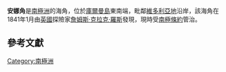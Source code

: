 {{coord|73|37|S|169|51|E|display=title}}

'''安娜角'''是[[南極洲|南極洲]]的海角，位於[[庫爾曼島|庫爾曼島]]東南端，毗鄰[[維多利亞地|維多利亞地]]沿岸，該海角在1841年1月由[[英國|英國]]探險家[[詹姆斯·克拉克·羅斯|詹姆斯·克拉克·羅斯]]發現，現時受[[南極條約|南極條約]]管治。

== 參考文獻 ==
{{usgs-gazetteer}}

{{DEFAULTSORT:Cape Anne}}
[[Category:南極洲|Category:南極洲]]


{{BorchgrevinkCoast-geo-stub}}
